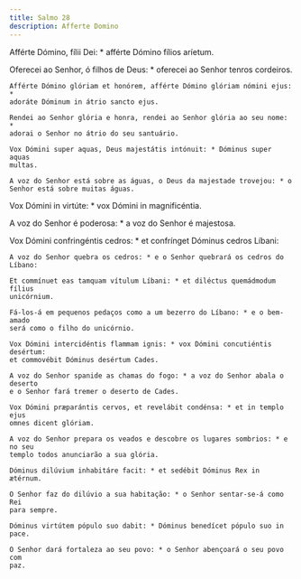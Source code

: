 ```yaml
---
title: Salmo 28
description: Afferte Domino
---
```


<div class="side-by-side not-content">

Afférte Dómino, fílii Dei: * afférte Dómino fílios aríetum.

  <span>
    Oferecei ao Senhor, ó filhos de Deus: * oferecei ao Senhor tenros cordeiros.

    Afférte Dómino glóriam et honórem, afférte Dómino glóriam nómini ejus: *
    adoráte Dóminum in átrio sancto ejus.

    Rendei ao Senhor glória e honra, rendei ao Senhor glória ao seu nome: *
    adorai o Senhor no átrio do seu santuário.

    Vox Dómini super aquas, Deus majestátis intónuit: * Dóminus super aquas
    multas.

    A voz do Senhor está sobre as águas, o Deus da majestade trovejou: * o
    Senhor está sobre muitas águas.
  </span>

Vox Dómini in virtúte: * vox Dómini in magnificéntia.

A voz do Senhor é poderosa: * a voz do Senhor é majestosa.

  <span>
    Vox Dómini confringéntis cedros: * et confrínget Dóminus cedros Líbani:

    A voz do Senhor quebra os cedros: * e o Senhor quebrará os cedros do Líbano:

    Et commínuet eas tamquam vítulum Líbani: * et diléctus quemádmodum fílius
    unicórnium.

    Fá-los-á em pequenos pedaços como a um bezerro do Líbano: * e o bem-amado
    será como o filho do unicórnio.

    Vox Dómini intercidéntis flammam ignis: * vox Dómini concutiéntis desértum:
    et commovébit Dóminus desértum Cades.

    A voz do Senhor spanide as chamas do fogo: * a voz do Senhor abala o deserto
    e o Senhor fará tremer o deserto de Cades.

    Vox Dómini præparántis cervos, et revelábit condénsa: * et in templo ejus
    omnes dicent glóriam.

    A voz do Senhor prepara os veados e descobre os lugares sombrios: * e no seu
    templo todos anunciarão a sua glória.

    Dóminus dilúvium inhabitáre facit: * et sedébit Dóminus Rex in ætérnum.

    O Senhor faz do dilúvio a sua habitação: * o Senhor sentar-se-á como Rei
    para sempre.

    Dóminus virtútem pópulo suo dabit: * Dóminus benedícet pópulo suo in pace.

    O Senhor dará fortaleza ao seu povo: * o Senhor abençoará o seu povo com
    paz.

</div>

